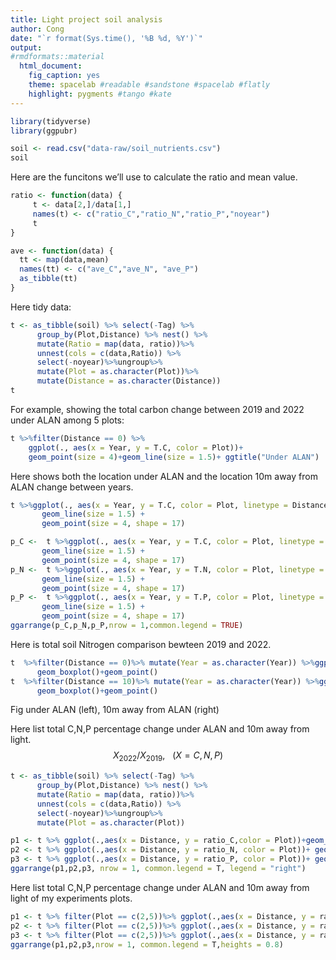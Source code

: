 ```yaml
---
title: Light project soil analysis 
author: Cong
date: "`r format(Sys.time(), '%B %d, %Y')`"
output:
#rmdformats::material
  html_document:
    fig_caption: yes
    theme: spacelab #readable #sandstone #spacelab #flatly
    highlight: pygments #tango #kate
---
```


```r
library(tidyverse)
library(ggpubr)
```

```r
soil <- read.csv("data-raw/soil_nutrients.csv")
soil
```

Here are the funcitons we'll use to calculate the ratio and mean value.
```r
ratio <- function(data) {
     t <- data[2,]/data[1,]
     names(t) <- c("ratio_C","ratio_N","ratio_P","noyear")
     t
}

ave <- function(data) {
  tt <- map(data,mean)
  names(tt) <- c("ave_C","ave_N", "ave_P")
  as_tibble(tt)
}
```

Here tidy data:
```r
t <- as_tibble(soil) %>% select(-Tag) %>%
      group_by(Plot,Distance) %>% nest() %>% 
      mutate(Ratio = map(data, ratio))%>%
      unnest(cols = c(data,Ratio)) %>% 
      select(-noyear)%>%ungroup%>%
      mutate(Plot = as.character(Plot))%>%
      mutate(Distance = as.character(Distance))
t
```

For example, showing the total carbon change between 2019 and 2022 under ALAN among 5 plots:
```r
t %>%filter(Distance == 0) %>% 
    ggplot(., aes(x = Year, y = T.C, color = Plot))+
    geom_point(size = 4)+geom_line(size = 1.5)+ ggtitle("Under ALAN")
```

Here shows both the location under ALAN and the location 10m away from ALAN change between years.
```r
t %>%ggplot(., aes(x = Year, y = T.C, color = Plot, linetype = Distance))+
       geom_line(size = 1.5) +
       geom_point(size = 4, shape = 17) 
```


```r
p_C <-  t %>%ggplot(., aes(x = Year, y = T.C, color = Plot, linetype = Distance))+
       geom_line(size = 1.5) +
       geom_point(size = 4, shape = 17) 
p_N <-  t %>%ggplot(., aes(x = Year, y = T.N, color = Plot, linetype = Distance))+
       geom_line(size = 1.5) +
       geom_point(size = 4, shape = 17) 
p_P <-  t %>%ggplot(., aes(x = Year, y = T.P, color = Plot, linetype = Distance))+
       geom_line(size = 1.5) +
       geom_point(size = 4, shape = 17) 
ggarrange(p_C,p_N,p_P,nrow = 1,common.legend = TRUE)
```

Here is total soil Nitrogen comparison bewteen 2019 and 2022.
```r
t  %>%filter(Distance == 0)%>% mutate(Year = as.character(Year)) %>%ggplot(., aes(x = Year,y = T.N, group  = Year))+
      geom_boxplot()+geom_point()
t  %>%filter(Distance == 10)%>% mutate(Year = as.character(Year)) %>%ggplot(., aes(x = Year,y = T.N, group  = Year))+
      geom_boxplot()+geom_point()
```

Fig under ALAN (left), 10m away from ALAN (right)


Here list total C,N,P percentage change under ALAN and 10m away from light.
$$
X_{2022}/X_{2019}, \ \ \ (X = C,N,P) 
$$
```r
t <- as_tibble(soil) %>% select(-Tag) %>%
      group_by(Plot,Distance) %>% nest() %>% 
      mutate(Ratio = map(data, ratio))%>%
      unnest(cols = c(data,Ratio)) %>% 
      select(-noyear)%>%ungroup%>%
      mutate(Plot = as.character(Plot))

p1 <- t %>% ggplot(.,aes(x = Distance, y = ratio_C,color = Plot))+geom_line() + geom_point(size = 8)
p2 <- t %>% ggplot(.,aes(x = Distance, y = ratio_N, color = Plot))+ geom_point(size = 8)+geom_line()
p3 <- t %>% ggplot(.,aes(x = Distance, y = ratio_P, color = Plot))+ geom_point(size = 8)+geom_line()
ggarrange(p1,p2,p3, nrow = 1, common.legend = T, legend = "right")
```

Here list total C,N,P percentage change under ALAN and 10m away from light of my experiments plots.

```r
p1 <- t %>% filter(Plot == c(2,5))%>% ggplot(.,aes(x = Distance, y = ratio_C, shape = Plot))+ geom_point(size = 8)
p2 <- t %>% filter(Plot == c(2,5))%>% ggplot(.,aes(x = Distance, y = ratio_N, shape = Plot))+ geom_point(size = 8)
p3 <- t %>% filter(Plot == c(2,5))%>% ggplot(.,aes(x = Distance, y = ratio_P, shape = Plot))+ geom_point(size = 8)
ggarrange(p1,p2,p3,nrow = 1, common.legend = T,heights = 0.8)
```




